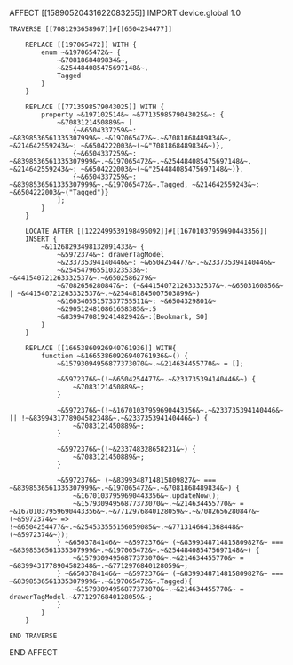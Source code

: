 AFFECT [[15890520431622083255]]
	IMPORT device.global 1.0

	TRAVERSE [[7081293658967]]#[[6504254477]]

		REPLACE [[197065472]] WITH {
			enum ~&197065472&~ {
				~&7081868489834&~,
				~&254484085475697148&~,
				Tagged
			}
		}
	
		REPLACE [[7713598579043025]] WITH {
			property ~&197102514&~ ~&7713598579043025&~: {
				~&7083121450889&~ [
					{~&6504337259&~: ~&8398536561335307999&~.~&197065472&~.~&7081868489834&~, ~&214642559243&~: ~&6504222003&~(~&"7081868489834&~)},
					{~&6504337259&~: ~&8398536561335307999&~.~&197065472&~.~&254484085475697148&~, ~&214642559243&~: ~&6504222003&~(~&"254484085475697148&~)},
					{~&6504337259&~: ~&8398536561335307999&~.~&197065472&~.Tagged, ~&214642559243&~: ~&6504222003&~("Tagged")}
				];
			}
		}

		LOCATE AFTER [[1222499539198495092]]#[[16701037959690443356]]
		INSERT {
			~&11268293498132091433&~ {
				~&5972374&~: drawerTagModel
				~&233735394140446&~: ~&6504254477&~.~&233735394140446&~
				~&254547965510323533&~: ~&441540721263332537&~.~&6502586279&~
				~&7082656280847&~: (~&441540721263332537&~.~&6503160856&~ | ~&441540721263332537&~.~&254481845007503899&~)
				~&16034055157337755511&~: ~&6504329801&~
				~&2905124810861658385&~:5
				~&8399470819241482942&~:[Bookmark, SO]
			}
		}

		REPLACE [[16653860926940761936]] WITH{
			function ~&16653860926940761936&~() {
				~&15793094956877373070&~.~&214634455770&~ = [];

				~&5972376&~(!~&6504254477&~.~&233735394140446&~) {
					~&7083121450889&~;
				}

				~&5972376&~(!~&16701037959690443356&~.~&233735394140446&~ || !~&8399431778904582348&~.~&233735394140446&~) {
					~&7083121450889&~;
				}

				~&5972376&~(!~&233748328658231&~) {
					~&7083121450889&~;
				}

				~&5972376&~ (~&8399348714815809827&~ === ~&8398536561335307999&~.~&197065472&~.~&7081868489834&~) {
					~&16701037959690443356&~.updateNow();
					~&15793094956877373070&~.~&214634455770&~ = ~&16701037959690443356&~.~&7712976840128059&~.~&7082656280847&~(~&5972374&~ => !~&6504254477&~.~&254533555156059085&~.~&7713146641368448&~(~&5972374&~));
				} ~&6503784146&~ ~&5972376&~ (~&8399348714815809827&~ === ~&8398536561335307999&~.~&197065472&~.~&254484085475697148&~) {
					~&15793094956877373070&~.~&214634455770&~ = ~&8399431778904582348&~.~&7712976840128059&~;
				} ~&6503784146&~ ~&5972376&~ (~&8399348714815809827&~ === ~&8398536561335307999&~.~&197065472&~.Tagged){
					~&15793094956877373070&~.~&214634455770&~ = drawerTagModel.~&7712976840128059&~;
				}
			}
		}
	
	END TRAVERSE

END AFFECT

